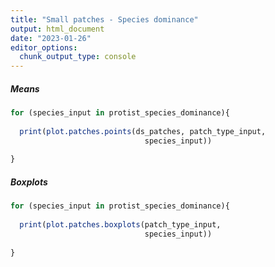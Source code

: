 ```yaml
---
title: "Small patches - Species dominance"
output: html_document
date: "2023-01-26"
editor_options: 
  chunk_output_type: console
---
```


##### Means

```r
for (species_input in protist_species_dominance){
  
  print(plot.patches.points(ds_patches, patch_type_input,
                              species_input))
  
}
```

##### Boxplots

```r
for (species_input in protist_species_dominance){
  
  print(plot.patches.boxplots(patch_type_input,
                              species_input))
  
}
```